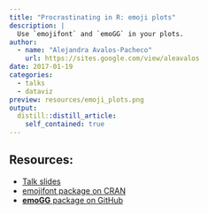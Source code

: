 ```yaml
---
title: "Procrastinating in R: emoji plots"
description: |
  Use `emojifont` and `emoGG` in your plots.
author: 
  - name: "Alejandra Avalos-Pacheco"
    url: https://sites.google.com/view/aleavalos
date: 2017-01-19
categories:
  - talks
  - dataviz
preview: resources/emoji_plots.png
output:
  distill::distill_article:
    self_contained: true
---
```


## Resources:

-   [Talk slides](resources/emoji_plots.pdf)
-   [emojifont package on CRAN](https://cran.r-project.org/web/packages/emojifont/index.html)
-   [**emoGG** package on GitHub](https://github.com/dill/emoGG)
